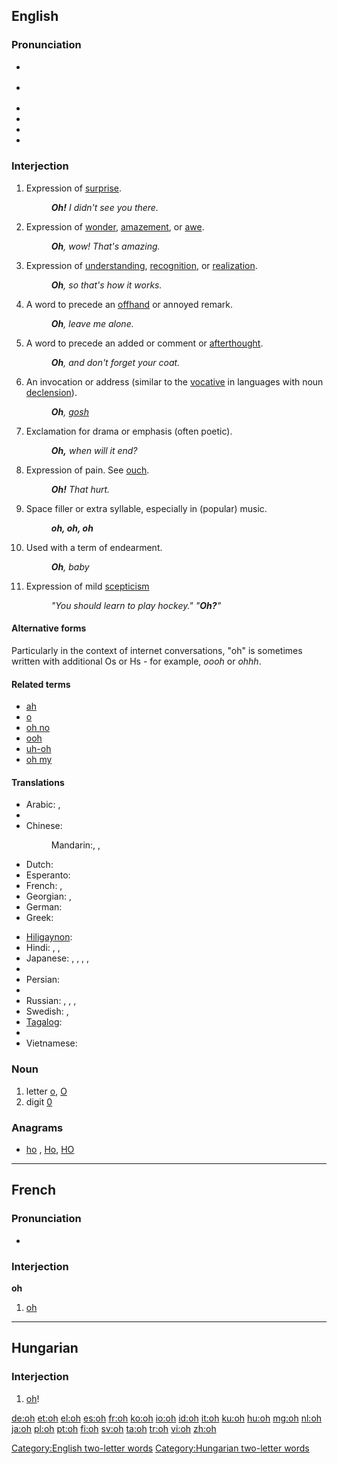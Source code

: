 {{also|OH|óh|öh}}
==English==

===Pronunciation===
* {{a|UK}} {{IPA|/əʊ/}}
* {{a|US}} {{IPA|/oʊ/}}
* {{audio|en-us-oh-surprise.ogg|Audio (US) (surprise)}}
* {{audio|en-us-oh-realization.ogg|Audio (US) (realization)}}
* {{homophones|o|owe}}
* {{rhymes|əʊ}}

===Interjection===
{{en-interj}}

# Expression of [[surprise]].
#: '''''Oh!'''  I didn't see you there.''
# Expression of [[wonder]], [[amazement]], or [[awe]].
#: '''''Oh''', wow! That's amazing.''
# Expression of [[understanding]], [[recognition]], or [[realization]].
#: '''''Oh''', so that's how it works.''
# A word to precede an [[offhand]] or annoyed remark.
#: '''''Oh''', leave me alone.''
# A word to precede an added or comment or [[afterthought]].
#: '''''Oh''', and don't forget your coat.''
# An invocation or address (similar to the [[vocative]] in languages with noun [[declension]]).
#: '''''Oh''', [[gosh]]''
# Exclamation for drama or emphasis (often poetic).
#: '''''Oh,''' when will it end?''
# Expression of pain.  See [[ouch]].
#: '''''Oh!''' That hurt.''
# Space filler or extra syllable, especially in (popular) music.
#: '''''oh, oh, oh'''''
# Used with a term of endearment.
#: '''''Oh''', baby''
# {{interrogative}} Expression of mild [[scepticism]]
#: ''"You should learn to play hockey." "'''Oh?'''"''

====Alternative forms====
Particularly in the context of internet conversations, "oh" is sometimes written with additional Os or Hs - for example, ''oooh'' or ''ohhh''.

====Related terms====
* [[ah]]
* [[o]]
* [[oh no]]
* [[ooh]]
* [[uh-oh]]
* [[oh my]]

====Translations====
{{trans-top|expression of surprise}}
* Arabic: {{t-|ar|وا|tr=waa}},  {{t|ar|يا|tr=yaa}}
* {{trreq|hy}}
* Chinese:
*: Mandarin:{{t-|cmn|哎呀|tr=āiyā|sc=Hani}}, {{t-|cmn|哎哟|tr=āiyō|sc=Hani}}, {{qualifier|different tone expresses different level of surprise}} {{t|zh|哦|tr=o, ò, ó|sc=Hani}}
* Dutch: {{t+|nl|o}}
* Esperanto: {{t+|eo|ho|xs=Esperanto}}
* French: {{t|fr|oh}}, {{t|fr|ah}}
* Georgian: {{t|ka|ოჰ|tr=oh|sc=Geor}}, {{t|ka|ახ|tr=ax|sc=Geor}}
* German: {{t|de|ach}}
* Greek: {{t|el|ω|tr=o|sc=Grek}}
{{trans-mid}}
* [[Hiligaynon]]: {{tø|hil|abao|alt=abáo}}
* Hindi: {{t|hi|अरे|tr=are|sc=Deva}}, {{t|hi|हे|tr=he|sc=Deva}}, {{t|hi|ओ|tr=o|sc=Deva}}
* Japanese: {{t|ja|あら|tr=ara}},  {{t+|ja|おや|tr=oya}},  {{t|ja|まあ|tr=mā}},  {{t+|ja|ああ|tr=ā}}, {{t|ja|へえ|tr=hē|sc=Jpan}}
* {{trreq|ko}}
* Persian: {{t|fa|به|tr=ba|sc=fa-Arab}}
* {{trreq|ro}}
* Russian: {{t+|ru|о|tr=o}},  {{t+|ru|ой|tr=oj}},  {{t+|ru|ах|tr=ax}},  {{t+|ru|ох|tr=ox}}
* Swedish: {{t|sv|åh}},  {{t+|sv|å}}
* [[Tagalog]]: {{t+|tl|ay|xs=Tagalog}}
* {{trreq|tr}}
* Vietnamese: {{t|vi|ồ}}
{{trans-bottom}}

===Noun===
{{en-noun}}

# letter [[o]], [[O]]
# digit [[0]]

===Anagrams===
* [[ho#English|ho]] , [[Ho#English|Ho]], [[HO#English|HO]]

[[Category:English two-letter words]]

----

==French==

===Pronunciation===
* {{IPA|/o/}}

===Interjection===
'''oh'''
# [[#English|oh]]

----

==Hungarian==

===Interjection===
{{infl|hu|interjection}}

# [[oh#English|oh]]!

[[Category:Hungarian two-letter words]]

[[de:oh]]
[[et:oh]]
[[el:oh]]
[[es:oh]]
[[fr:oh]]
[[ko:oh]]
[[io:oh]]
[[id:oh]]
[[it:oh]]
[[ku:oh]]
[[hu:oh]]
[[mg:oh]]
[[nl:oh]]
[[ja:oh]]
[[pl:oh]]
[[pt:oh]]
[[fi:oh]]
[[sv:oh]]
[[ta:oh]]
[[tr:oh]]
[[vi:oh]]
[[zh:oh]]